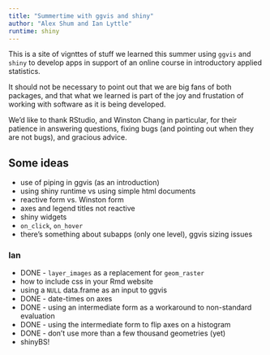 ```yaml
---
title: "Summertime with ggvis and shiny"
author: "Alex Shum and Ian Lyttle"
runtime: shiny
---
```


This is a site of vignttes of stuff we learned this summer using `ggvis` and `shiny` to develop apps in support of an online course in introductory applied statistics.

It should not be necessary to point out that we are big fans of both packages, and that what we learned is part of the joy and frustation of working with software as it is being developed.

We'd like to thank RStudio, and Winston Chang in particular, for their patience in answering questions, fixing bugs (and pointing out when they are not bugs), and gracious advice.

## Some ideas

* use of piping in ggvis (as an introduction)
* using shiny runtime vs using simple html documents
* reactive form vs. Winston form
* axes and legend titles not reactive
* shiny widgets 
* `on_click`, `on_hover`
* there's something about subapps (only one level), ggvis sizing issues

### Ian

* DONE - `layer_images` as a replacement for `geom_raster`
* how to include css in your Rmd website
* using a `NULL` data.frame as an input to ggvis
* DONE - date-times on axes
* DONE - using an intermediate form as a workaround to non-standard evaluation
* DONE - using the intermediate form to flip axes on a histogram 
* DONE - don't use more than a few thousand geometries (yet)
* shinyBS!

